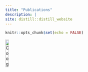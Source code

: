 ```yaml
---
title: "Publications"
description: |
site: distill::distill_website
---
```


```r
knitr::opts_chunk$set(echo = FALSE)
```
[![Google Scholar Page][1]][2]

[1]:  google_scholar.png {width=15%}
[2]:  https://scholar.google.com/citations?user=Vjtgez4AAAAJ&hl=en "Redirect to Google Scholar Page"



